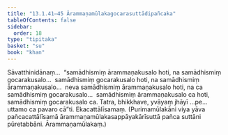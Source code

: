 ```yaml
---
title: "13.1.41–45 Ārammaṇamūlakagocarasuttādipañcaka"
tableOfContents: false
sidebar:
  order: 18
type: "tipitaka"
basket: "su"
book: "khan"
---
```



<DynamicBreadcrumb />

<Division number="702–706" book="khan" bookNo="13">

<Paragraph number="1329" book="khan">
Sāvatthinidānaṃ…  “samādhismiṃ ārammaṇakusalo hoti, na samādhismiṃ gocarakusalo…  samādhismiṃ gocarakusalo hoti, na samādhismiṃ ārammaṇakusalo…  neva samādhismiṃ ārammaṇakusalo hoti, na ca samādhismiṃ gocarakusalo…  samādhismiṃ ārammaṇakusalo ca hoti, samādhismiṃ gocarakusalo ca. Tatra, bhikkhave, yvāyaṃ jhāyī …pe…  uttamo ca pavaro cā”ti.

</Paragraph>
</Division>

<Paragraph number="1330" type="center" book="khan">
Ekacattālīsamaṃ.



</Paragraph>

<Paragraph number="1331" book="khan">
(Purimamūlakāni viya yāva pañcacattālīsamā ārammaṇamūlakasappāyakārīsuttā pañca suttāni pūretabbāni. Ārammaṇamūlakaṃ.)
</Paragraph>
